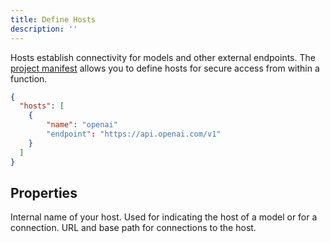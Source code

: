 ```yaml
---
title: Define Hosts
description: ''
---
```


Hosts establish connectivity for models and other external endpoints. The [project manifest](/manifest) allows you to define hosts for secure access from within a function.

```json hypermode.json
{
  "hosts": [
    {
        "name": "openai"
        "endpoint": "https://api.openai.com/v1"
    }
  ]
}
```

## Properties

<ResponseField name="name" type="string" required>
  Internal name of your host. Used for indicating the host of a model or for a connection.
</ResponseField>

<ResponseField name="endpoint" type="string" required>
  URL and base path for connections to the host.
</ResponseField>
